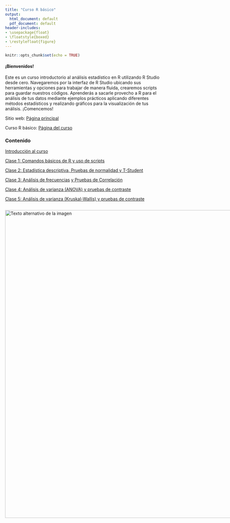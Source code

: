 ---
title: "Curso R básico"
output:
  html_document: default
  pdf_document: default
header-includes:
- \usepackage{float}
- \floatstyle{boxed}
- \restylefloat{figure}
---

```{r setup, include=FALSE}
knitr::opts_chunk$set(echo = TRUE)
```

#### ¡Bienvenidos!

Este es un curso introductorio al análisis estadístico en R utilizando R Studio desde cero. Navegaremos por la interfaz de R Studio ubicando sus herramientas y opciones para trabajar de manera fluida, crearemos scripts para guardar nuestros códigos. Aprenderás a sacarle provecho a R para el análisis de tus datos mediante ejemplos prácticos aplicando diferentes métodos estadísticos y realizando gráficos para la visualización de tus análisis.
¡Comencemos!

Sitio web: [Página principal](https://www.hnbiology.org/)

Curso R básico: [Página del curso](https://www.hnbiology.org/)

### Contenido{.tabset .tabset-pills}

[Introducción al curso](Introduccion.html)

[Clase 1: Comandos básicos de R y uso de scripts](Comandos.html)

[Clase 2: Estadística descriptiva, Pruebas de normalidad y T-Student](Estadistica_descriptiva.html)

[Clase 3: Análisis de frecuencias](Analisis_de_frecuencias.html) 
[y Pruebas de Correlación](Pruebas_de_correlacion.html)

[Clase 4: Análisis de varianza (ANOVA) y pruebas de contraste]()

[Clase 5: Análisis de varianza (Kruskal-Wallis) y pruebas de contraste]()

<div style="display:flex; align-items:center;">
  <img src="Imagenes/HNBI_LOGO2.jpeg" alt="Texto alternativo de la imagen" style="width:1000px;">
</div>
